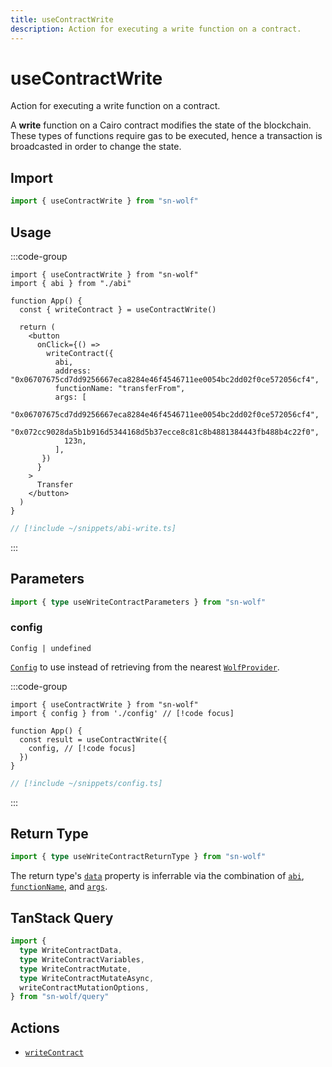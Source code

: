 ```yaml
---
title: useContractWrite
description: Action for executing a write function on a contract.
---
```


# useContractWrite

Action for executing a write function on a contract.

A **write** function on a Cairo contract modifies the state of the blockchain. These types of functions require gas to be executed, hence a transaction is broadcasted in order to change the state.

## Import

```ts
import { useContractWrite } from "sn-wolf"
```

## Usage

:::code-group
```tsx [index.tsx]
import { useContractWrite } from "sn-wolf"
import { abi } from "./abi"

function App() {
  const { writeContract } = useContractWrite()

  return (
    <button
      onClick={() =>
        writeContract({
          abi,
          address: "0x06707675cd7dd9256667eca8284e46f4546711ee0054bc2dd02f0ce572056cf4",
          functionName: "transferFrom",
          args: [
            "0x06707675cd7dd9256667eca8284e46f4546711ee0054bc2dd02f0ce572056cf4",
            "0x072cc9028da5b1b916d5344168d5b37ecce8c81c8b4881384443fb488b4c22f0",
            123n,
          ],
       })
      }
    >
      Transfer
    </button>
  )
}
```

```ts [abi.ts]
// [!include ~/snippets/abi-write.ts]
```
:::

## Parameters

```ts
import { type useWriteContractParameters } from "sn-wolf"
```

### config

`Config | undefined`

[`Config`](/react/api/createConfig#config) to use instead of retrieving from the nearest [`WolfProvider`](/react/api/WolfProvider).

:::code-group
```tsx [index.tsx]
import { useContractWrite } from "sn-wolf"
import { config } from './config' // [!code focus]

function App() {
  const result = useContractWrite({
    config, // [!code focus]
  })
}
```

```ts [config.ts]
// [!include ~/snippets/config.ts]
```
:::


<MutationOptions mutate="writeContract" TError="WriteContractErrorType" TVariables="WriteContractVariables" TData="WriteContractReturnType" />

## Return Type

```ts
import { type useWriteContractReturnType } from "sn-wolf"
```

The return type's [`data`](#data) property is inferrable via the combination of [`abi`](#abi), [`functionName`](#functionname), and [`args`](#args).


<MutationResult mutate="writeContract" TError="WriteContractErrorType" TVariables="WriteContractVariables" TData="WriteContractReturnType" />

## TanStack Query

```ts
import {
  type WriteContractData,
  type WriteContractVariables,
  type WriteContractMutate,
  type WriteContractMutateAsync,
  writeContractMutationOptions,
} from "sn-wolf/query"
```

## Actions

- [`writeContract`](/core/actions/writeContract)

